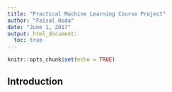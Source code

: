 ```yaml
---
title: "Practical Machine Learning Course Project"
author: "Faisal Hoda"
date: "June 1, 2017"
output: html_document:
  toc: true
---
```


```r
knitr::opts_chunk$set(echo = TRUE)
```

## Introduction